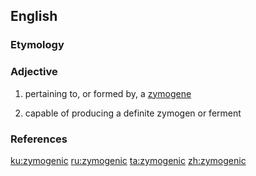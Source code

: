 ==English==

===Etymology===
{{confix|zymo|genic|lang=en}}

===Adjective===
{{en-adj|-}}

# {{context|biology|lang=en}} pertaining to, or formed by, a [[zymogene]] 
# {{context|biology|lang=en}} capable of producing a definite zymogen or ferment

===References===
{{Webster 1913}}

[[ku:zymogenic]]
[[ru:zymogenic]]
[[ta:zymogenic]]
[[zh:zymogenic]]